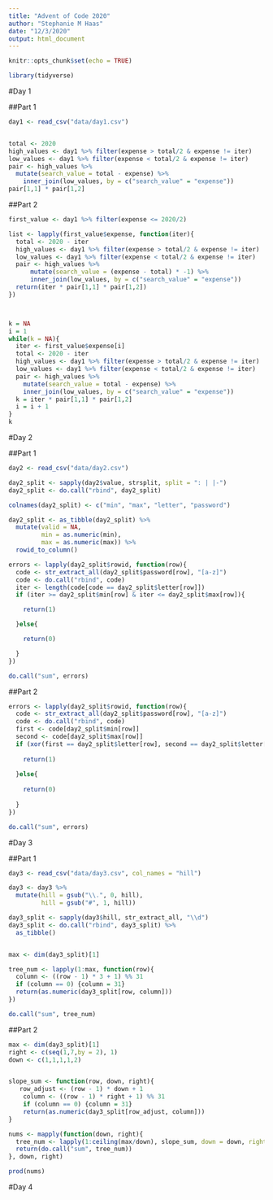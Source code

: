 ```yaml
---
title: "Advent of Code 2020"
author: "Stephanie M Haas"
date: "12/3/2020"
output: html_document
---
```


```r
knitr::opts_chunk$set(echo = TRUE)
```

```r
library(tidyverse)
```


#Day 1

##Part 1
```r
day1 <- read_csv("data/day1.csv")


total <- 2020
high_values <- day1 %>% filter(expense > total/2 & expense != iter)
low_values <- day1 %>% filter(expense < total/2 & expense != iter)
pair <- high_values %>% 
  mutate(search_value = total - expense) %>% 
    inner_join(low_values, by = c("search_value" = "expense"))
pair[1,1] * pair[1,2]
```

##Part 2

```r

first_value <- day1 %>% filter(expense <= 2020/2)

list <- lapply(first_value$expense, function(iter){
  total <- 2020 - iter
  high_values <- day1 %>% filter(expense > total/2 & expense != iter)
  low_values <- day1 %>% filter(expense < total/2 & expense != iter)
  pair <- high_values %>% 
      mutate(search_value = (expense - total) * -1) %>% 
      inner_join(low_values, by = c("search_value" = "expense"))
  return(iter * pair[1,1] * pair[1,2])
})



k = NA
i = 1
while(k = NA){
  iter <- first_value$expense[i]
  total <- 2020 - iter
  high_values <- day1 %>% filter(expense > total/2 & expense != iter)
  low_values <- day1 %>% filter(expense < total/2 & expense != iter)
  pair <- high_values %>% 
    mutate(search_value = total - expense) %>% 
    inner_join(low_values, by = c("search_value" = "expense"))
  k = iter * pair[1,1] * pair[1,2]
  i = i + 1
}
k

```

#Day 2

##Part 1

```r
day2 <- read_csv("data/day2.csv")

day2_split <- sapply(day2$value, strsplit, split = ": | |-")
day2_split <- do.call("rbind", day2_split)

colnames(day2_split) <- c("min", "max", "letter", "password")

day2_split <- as_tibble(day2_split) %>% 
  mutate(valid = NA,
         min = as.numeric(min),
         max = as.numeric(max)) %>% 
  rowid_to_column()

errors <- lapply(day2_split$rowid, function(row){
  code <- str_extract_all(day2_split$password[row], "[a-z]")
  code <- do.call("rbind", code)
  iter <- length(code[code == day2_split$letter[row]])
  if (iter >= day2_split$min[row] & iter <= day2_split$max[row]){

    return(1)

  }else{

    return(0)

  }
})

do.call("sum", errors)

```


##Part 2

```r

errors <- lapply(day2_split$rowid, function(row){
  code <- str_extract_all(day2_split$password[row], "[a-z]")
  code <- do.call("rbind", code)
  first <- code[day2_split$min[row]]
  second <- code[day2_split$max[row]]
  if (xor(first == day2_split$letter[row], second == day2_split$letter[row])){
    
    return(1)
    
  }else{
    
    return(0)
    
  }
})

do.call("sum", errors)


```


#Day 3

##Part 1

```r
day3 <- read_csv("data/day3.csv", col_names = "hill")

day3 <- day3 %>% 
  mutate(hill = gsub("\\.", 0, hill),
         hill = gsub("#", 1, hill))

day3_split <- sapply(day3$hill, str_extract_all, "\\d")
day3_split <- do.call("rbind", day3_split) %>% 
  as_tibble()


max <- dim(day3_split)[1]

tree_num <- lapply(1:max, function(row){
  column <- ((row - 1) * 3 + 1) %% 31
  if (column == 0) {column = 31}
  return(as.numeric(day3_split[row, column]))
})

do.call("sum", tree_num)

```

##Part 2

```r
max <- dim(day3_split)[1]
right <- c(seq(1,7,by = 2), 1)
down <- c(1,1,1,1,2)


slope_sum <- function(row, down, right){
   row_adjust <- (row - 1) * down + 1
    column <- ((row - 1) * right + 1) %% 31
    if (column == 0) {column = 31}
    return(as.numeric(day3_split[row_adjust, column]))
}

nums <- mapply(function(down, right){
  tree_num <- lapply(1:ceiling(max/down), slope_sum, down = down, right = right) 
  return(do.call("sum", tree_num))
}, down, right)

prod(nums)


```

#Day 4
